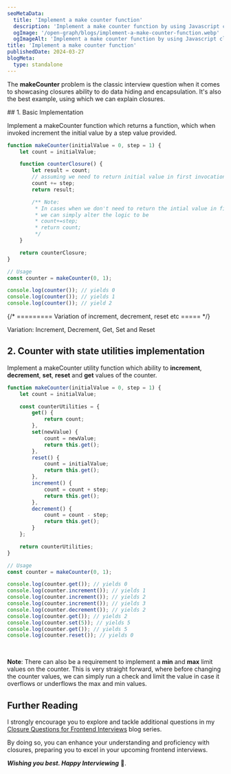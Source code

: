 ```yaml
---
seoMetaData:
  title: 'Implement a make counter function'
  description: 'Implement a make counter function by using Javascript closures.'
  ogImage: '/open-graph/blogs/implement-a-make-counter-function.webp'
  ogImageAlt: 'Implement a make counter function by using Javascript closures.'
title: 'Implement a make counter function'
publishedDate: 2024-03-27
blogMeta:
  type: standalone
---
```


The **makeCounter** problem is the classic interview question when it comes to showcasing closures ability to do data hiding and encapsulation. It's also the best example, using which we can explain closures.

<section>
## 1. Basic Implementation

Implement a makeCounter function which returns a function, which when invoked increment the initial value by a step value provided.

```js title="./src/make-counter.js"
function makeCounter(initialValue = 0, step = 1) {
	let count = initialValue;

	function counterClosure() {
		let result = count;
		// assuming we need to return initial value in first invocation
		count += step;
		return result;

		/** Note:
		 * In cases when we don't need to return the intial value in first invocation
		 * we can simply alter the logic to be
		 * count+=step;
		 * return count;
		 */
	}

	return counterClosure;
}

// Usage
const counter = makeCounter(0, 1);

console.log(counter()); // yields 0
console.log(counter()); // yields 1
console.log(counter()); // yield 2
```

</section>

{/* ========= Variation of increment, decrement, reset  etc ===== */}

<section>
<SubHeading>Variation: Increment, Decrement, Get, Set and Reset</SubHeading>

## 2. Counter with state utilities implementation

Implement a makeCounter utility function which ability to **increment**, **decrement**, **set**, **reset** and **get** values of the counter.

```js title="./src/make-counter.js"
function makeCounter(initialValue = 0, step = 1) {
	let count = initialValue;

	const counterUtilities = {
		get() {
			return count;
		},
		set(newValue) {
			count = newValue;
			return this.get();
		},
		reset() {
			count = initialValue;
			return this.get();
		},
		increment() {
			count = count + step;
			return this.get();
		},
		decrement() {
			count = count - step;
			return this.get();
		}
	};

	return counterUtilities;
}

// Usage
const counter = makeCounter(0, 1);

console.log(counter.get()); // yields 0
console.log(counter.increment()); // yields 1
console.log(counter.increment()); // yields 2
console.log(counter.increment()); // yields 3
console.log(counter.decrement()); // yields 2
console.log(counter.get()); // yields 2
console.log(counter.set(5)); // yields 5
console.log(counter.get()); // yields 5
console.log(counter.reset()); // yields 0
```

<br />

**Note**: There can also be a requirement to implement a **min** and **max** limit values on the counter. This is very straight forward, where before changing the counter values, we can simply run a check and limit the value in case it overflows or underflows the max and min values.

</section>

## Further Reading

I strongly encourage you to explore and tackle additional questions in my [Closure Questions for Frontend Interviews](/blog/closure-questions-for-frontend-interviews/ 'Find more question on closures in the closure questions for frontend Interviews blog series') blog series.

By doing so, you can enhance your understanding and proficiency with closures, preparing you to excel in your upcoming frontend interviews.

**_Wishing you best. Happy Interviewing_** 🫡.

